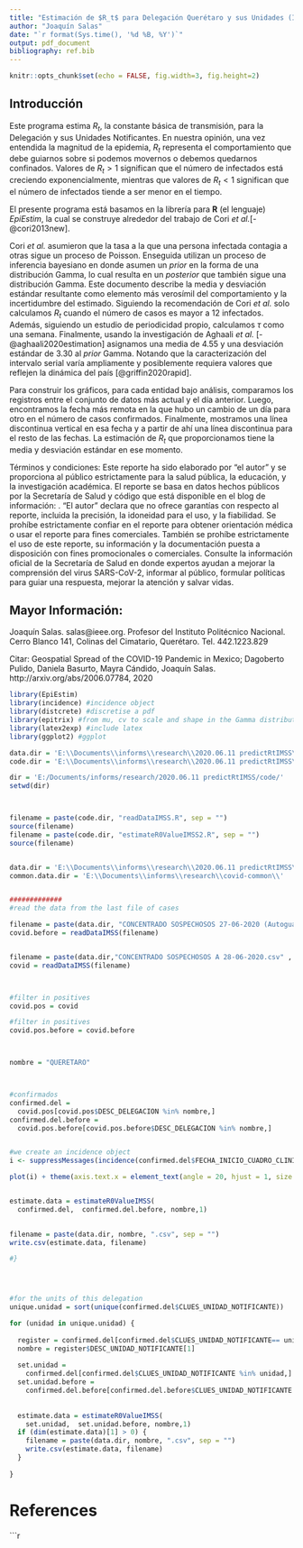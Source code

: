 ---
title: "Estimación de $R_t$ para Delegación Querétaro y sus Unidades (IMSS)"
author: "Joaquín Salas"
date: "`r format(Sys.time(), '%d %B, %Y')`"
output: pdf_document
bibliography: ref.bib
---

```{r setup, include=FALSE}
knitr::opts_chunk$set(echo = FALSE, fig.width=3, fig.height=2)
```

## Introducción 
Este programa estima $R_t$, la constante básica de transmisión, para 
la Delegación y sus Unidades Notificantes.
En nuestra opinión, una vez entendida la magnitud de la epidemia, $R_t$ representa el comportamiento que debe guiarnos sobre si podemos movernos o debemos quedarnos confinados. Valores de $R_t>1$ significan que el número de infectados está creciendo exponencialmente, mientras que valores de $R_t<1$ significan que el número de infectados tiende a ser menor en el tiempo. 

El presente programa está basamos en la librería para **R** (el lenguaje) *EpiEstim*, la cual se construye alrededor del trabajo de Cori *et al.*[-@cori2013new]. 

Cori *et al.* asumieron que la tasa a la que una persona infectada contagia a otras sigue un proceso de Poisson. Enseguida utilizan un proceso de inferencia bayesiano en donde asumen un *prior* en la forma de una distribución Gamma, lo cual resulta en un *posterior* que también sigue una distribución Gamma. Este documento describe la media y desviación estándar resultante como elemento más verosímil del comportamiento y la incertidumbre del estimado.  Siguiendo la recomendación de Cori *et al.* solo calculamos $R_t$ cuando el número de casos es mayor a 12 infectados. Además, siguiendo un estudio de periodicidad propio, calculamos $\tau$ como una semana. Finalmente, usando la investigación de Aghaali *et al.* [-@aghaali2020estimation] asignamos una media de 4.55 y una desviación estándar de 3.30 al *prior* Gamma. Notando que la caracterización del intervalo serial varía ampliamente y posiblemente requiera valores que reflejen la dinámica del país [@griffin2020rapid]. 

Para construir los gráficos, para cada entidad bajo análisis, comparamos los registros entre el conjunto de datos más actual y el día anterior. Luego, encontramos la fecha más remota en la que hubo un cambio de un día para otro en el número de casos confirmados. Finalmente, mostramos una línea discontinua vertical en esa fecha y a partir de ahí una línea discontinua para el resto de las fechas. La estimación de $R_t$ que proporcionamos tiene la media y desviación estándar en ese momento.


Términos y condiciones: Este reporte ha sido elaborado por “el autor” y se proporciona al público estrictamente para la salud pública, la educación, y la investigación académica. El reporte se basa en datos hechos públicos por la Secretaría de Salud y código que está disponible en el blog de información: \url{https://tinyurl.com/calculo-Rt}. “El autor” declara que no ofrece garantías con respecto al reporte, incluida la precisión, la idoneidad para el uso, y la fiabilidad. Se prohíbe estrictamente confiar en el reporte para obtener orientación médica o usar el reporte para fines comerciales. También se prohíbe estrictamente el uso de este reporte, su información y la documentación puesta a disposición con fines promocionales o comerciales. Consulte la información oficial de la Secretaría de Salud en donde expertos ayudan a mejorar la comprensión del virus SARS-CoV-2, informar al público, formular políticas para guiar una respuesta, mejorar la atención y salvar vidas.

## Mayor Información: 
Joaquín Salas. salas@ieee.org. Profesor del Instituto Politécnico Nacional. Cerro Blanco 141, Colinas del Cimatario, Querétaro. Tel. 442.1223.829

Citar: Geospatial Spread of the COVID-19 Pandemic in Mexico; Dagoberto Pulido, Daniela Basurto, Mayra Cándido, Joaquín Salas. http://arxiv.org/abs/2006.07784, 2020


```{r epidemiology}

library(EpiEstim)
library(incidence) #incidence object
library(distcrete) #discretise a pdf
library(epitrix) #from mu, cv to scale and shape in the Gamma distribution
library(latex2exp) #include latex
library(ggplot2) #ggplot

data.dir = 'E:\\Documents\\informs\\research\\2020.06.11 predictRtIMSS\\data\\'
code.dir = 'E:\\Documents\\informs\\research\\2020.06.11 predictRtIMSS\\code\\'

dir = 'E:/Documents/informs/research/2020.06.11 predictRtIMSS/code/'
setwd(dir)



filename = paste(code.dir, "readDataIMSS.R", sep = "")
source(filename)
filename = paste(code.dir, "estimateR0ValueIMSS2.R", sep = "")
source(filename)


data.dir = 'E:\\Documents\\informs\\research\\2020.06.11 predictRtIMSS\\data\\'
common.data.dir = 'E:\\Documents\\informs\\research\\covid-common\\'


#############
#read the data from the last file of cases

filename = paste(data.dir, "CONCENTRADO SOSPECHOSOS 27-06-2020 (Autoguardado).csv", sep = "")
covid.before = readDataIMSS(filename)


filename = paste(data.dir,"CONCENTRADO SOSPECHOSOS A 28-06-2020.csv" , sep = "")
covid = readDataIMSS(filename)



#filter in positives
covid.pos = covid

#filter in positives
covid.pos.before = covid.before



nombre = "QUERETARO"



#confirmados 
confirmed.del = 
  covid.pos[covid.pos$DESC_DELEGACION %in% nombre,]
confirmed.del.before = 
  covid.pos.before[covid.pos.before$DESC_DELEGACION %in% nombre,]


#we create an incidence object 
i <- suppressMessages(incidence(confirmed.del$FECHA_INICIO_CUADRO_CLINICO))

plot(i) + theme(axis.text.x = element_text(angle = 20, hjust = 1, size = 6))


estimate.data = estimateR0ValueIMSS(
  confirmed.del,  confirmed.del.before, nombre,1)
 

filename = paste(data.dir, nombre, ".csv", sep = "")
write.csv(estimate.data, filename)

#}




#for the units of this delegation
unique.unidad = sort(unique(confirmed.del$CLUES_UNIDAD_NOTIFICANTE))

for (unidad in unique.unidad) {
  
  register = confirmed.del[confirmed.del$CLUES_UNIDAD_NOTIFICANTE== unidad,]
  nombre = register$DESC_UNIDAD_NOTIFICANTE[1]
  
  set.unidad = 
    confirmed.del[confirmed.del$CLUES_UNIDAD_NOTIFICANTE %in% unidad,]
  set.unidad.before = 
    confirmed.del.before[confirmed.del.before$CLUES_UNIDAD_NOTIFICANTE %in% unidad,]
  
  
  estimate.data = estimateR0ValueIMSS(
    set.unidad,  set.unidad.before, nombre,1)
  if (dim(estimate.data)[1] > 0) {
    filename = paste(data.dir, nombre, ".csv", sep = "")
    write.csv(estimate.data, filename)
  }
  
}

```

# References

```{r referencias, echo=FALSE}
